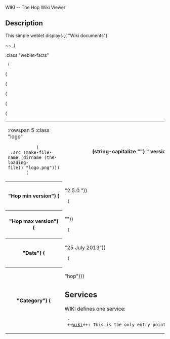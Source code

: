 <doc> WIKI -- The Hop Wiki Viewer

== Description ==

This simple weblet displays ,(<WIKIREF> "Wiki documents").

~~
,(<TABLE> :class "weblet-facts"
  (<TR> (<TD> :rowspan 5 :class "logo"
            (<IMG> :src (make-file-name (dirname (the-loading-file)) "logo.png")))
        (<TH> (string-capitalize "") " version") (<TD> "1.2.0"))
  (<TR> (<TH> "Hop min version") (<TD> "2.5.0 "))
  (<TR> (<TH> "Hop max version") (<TD> ""))
  (<TR> (<TH> "Date") (<TD> "25 July 2013"))
  (<TR> (<TH> "Category") (<TD> "hop")))


== Services ==

WIKI defines one service:

  - ++[[wiki]]++: This is the only entry point of the viewer.


</doc>

